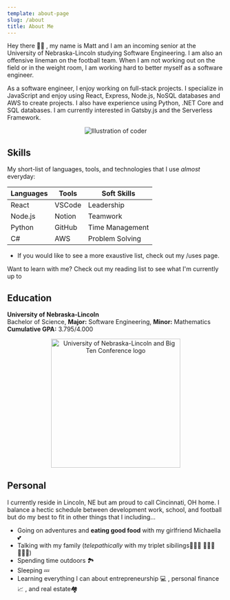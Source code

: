 ```yaml
---
template: about-page
slug: /about
title: About Me
---
```



Hey there 👋🏻 , my name is Matt and I am an incoming senior at the University of Nebraska-Lincoln studying Software Engineering. I am also an offensive lineman on the football team. When I am not working out on the field or in the weight room, I am working hard to better myself as a software engineer.

As a software engineer, I enjoy working on full-stack projects. I specialize in JavaScript and enjoy using React, Express, Node.js, NoSQL databases and AWS to create projects. I also have experience using Python, .NET Core and SQL databases. I am currently interested in Gatsby.js and the Serverless Framework.

<p align="center">
  <img src="./assets/coding.svg" alt="Illustration of coder" />
</p>

## Skills

My short-list of languages, tools, and technologies that I use _almost_ everyday:

<table className="skills-table">
  <thead>
    <tr>
      <th>Languages</th>
      <th>Tools</th>
      <th>Soft Skills</th>
    </tr>
  </thead>
  <tbody>
    <tr>
      <td>React</td>
      <td>VSCode</td>
      <td>Leadership</td>
    </tr>
    <tr>
      <td>Node.js</td>
      <td>Notion</td>
      <td>Teamwork</td>
    </tr>
    <tr>
      <td>Python</td>
      <td>GitHub</td>
      <td>Time Management</td>
    </tr>
    <tr>
      <td>C#</td>
      <td>AWS</td>
      <td>Problem Solving</td>
    </tr>
  </tbody>
</table>

- If you would like to see a more exaustive list, check out my <Link to="/uses">/uses</Link> page.

Want to learn with me? Check out my <Link to="/reading-list">reading list</Link> to see what I'm currently up to

## Education

**University of Nebraska-Lincoln**<br/>
Bachelor of Science, **Major:** Software Engineering, **Minor:** Mathematics<br/>
**Cumulative GPA:** 3.795/4.000

<p align="center">
  <img
    src="./assets/nebraska.svg"
    alt="University of Nebraska-Lincoln and Big Ten Conference logo"
    width="300px"
  />
</p>

## Personal

I currently reside in Lincoln, NE but am proud to call Cincinnati, OH home. I balance a hectic schedule between development work, school, and football but do my best to fit in other things that I <span className="icon" style="color: red;"><RiHeart2Line /></span> including...

- Going on adventures and **eating good food** with my girlfriend Michaella <span role="img" aria-label="hearts">💕</span>
- Talking with my family (_telepathically_ with my triplet sibilings<span role="img" aria-label="triplets">👨🏼‍💻 👨🏼‍💼 👩🏼‍🔬</span>)
- Spending time outdoors <span role="img" aria-label="outdoors">🏞</span>
- Sleeping <span role="img" aria-label="sleeping">💤</span>
- Learning everything I can about entrepreneurship <span role="img" aria-label="computer">💻</span> , personal finance<span role="img" aria-label="stock chart">📈</span> , and real estate<span role="img" aria-label="houses">🏘</span>
